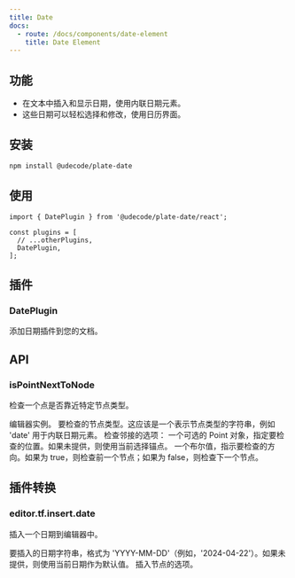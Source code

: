 ```yaml
---
title: Date
docs:
  - route: /docs/components/date-element
    title: Date Element
---
```


<ComponentPreview name="date-demo" />

<PackageInfo>

## 功能

- 在文本中插入和显示日期，使用内联日期元素。
- 这些日期可以轻松选择和修改，使用日历界面。

</PackageInfo>

## 安装

```bash
npm install @udecode/plate-date
```

## 使用

```tsx
import { DatePlugin } from '@udecode/plate-date/react';

const plugins = [
  // ...otherPlugins,
  DatePlugin,
];
```

## 插件

### DatePlugin

添加日期插件到您的文档。

## API

### isPointNextToNode

检查一个点是否靠近特定节点类型。

<APIParameters>

<APIItem name="editor" type="PlateEditor">
编辑器实例。
</APIItem>

<APIItem name="nodeType" type="string">
要检查的节点类型。这应该是一个表示节点类型的字符串，例如 'date' 用于内联日期元素。
</APIItem>

<APIItem name="options" type="object">
检查邻接的选项：

<APISubList>
<APISubListItem parent="options" name="at" type="Point" optional>
一个可选的 Point 对象，指定要检查的位置。如果未提供，则使用当前选择锚点。
</APISubListItem>
<APISubListItem parent="options" name="reverse" type="boolean">
一个布尔值，指示要检查的方向。如果为 true，则检查前一个节点；如果为 false，则检查下一个节点。
</APISubListItem>
</APISubList>

</APIItem>

</APIParameters>

## 插件转换

### editor.tf.insert.date

插入一个日期到编辑器中。

<APIParameters>

<APIItem name="date" type="string" optional>
要插入的日期字符串，格式为 'YYYY-MM-DD'（例如，'2024-04-22'）。如果未提供，则使用当前日期作为默认值。
</APIItem>

<APIItem name="options" type="InsertNodesOptions" optional>
插入节点的选项。
</APIItem>

</APIParameters>
